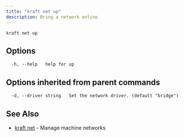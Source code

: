 ```yaml
---
title: "kraft net up"
description: Bring a network online
---
```


```
kraft net up
```

## Options

```
  -h, --help   help for up
```

## Options inherited from parent commands

```
  -d, --driver string   Set the network driver. (default "bridge")
```

## See Also

* [kraft net](kraft_net.md)	 - Manage machine networks

